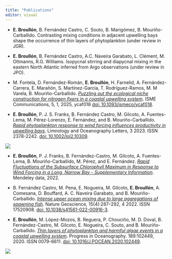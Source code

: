 ```yaml
---
title: "Publications"
editor: visual
---
```


::: justify-text
-   **E. Broullón**, B. Fernández Castro, C. Souto, B. Marigómez, B. Mouriño-Carballido. Contrasting mixing conditions in adjacent upwelling bays shape the occurrence of thin layers of phytoplankton (under review in JGR).

-   **E. Broullón**, B. Fernández Castro, A.C. Naveira Garabato, L. Clément, M. Oltmanns, R.G. Williams. Isopycnal stirring and diapycnal mixing in the eastern North Atlantic inferred from Argo observations (under review in JPO).

-   M. Fontela, D. Fernández-Román, **E. Broullón**, H. Farnelid, A. Fernández-Carrera, E. Marañón, S. Martínez-García, T. Rodríguez-Ramos, M. M Varela, B. Mouriño-Carballido. [*Puzzling out the ecological niche construction for nitrogen fixers in a coastal upwelling system*](https://doi.org/10.1093/ismeco/ycaf018){target="_blank"}. ISME Communications, 5, 1, 2025, ycaf018 [doi: 10.1093/ismeco/ycaf018](https://doi.org/10.1093/ismeco/ycaf018){target="_blank"}.

-   **E. Broullón**, P. J. S. Franks, B. Fernández Castro, M. Gilcoto, A. Fuentes-Lema, M. Pérez-Lorenzo, E. Fernández, and B. Mouriño-Carballido. [*Rapid phytoplankton response to wind forcing influences productivity in upwelling bays*](https://doi.org/10.1002/lol2.10309){target="_blank"}. Limnology and Oceanography Letters, 3 2023. ISSN 2378-2242. [doi: 10.1002/lol2.10309](https://doi.org/10.1002/lol2.10309){target="_blank"}.

![](fig_cap2.png)

-   **E. Broullón**, P. J. Franks, B. Fernández-Castro, M. Gilcoto, A. Fuentes-Lema, B. Mouriño-Carballido, M. Pérez, and E. Fernández. [*Rapid Fluctuations of the Subsurface Chlorophyll Maximum in Response to Wind Forcing in a Long, Narrow Bay - Supplementary Information*](https://data.mendeley.com/datasets/pm4r2pyyh3/2){target="_blank"}. Mendeley data, 2022.

-   B. Fernández Castro, M. Pena, E. Nogueira, M. Gilcoto, **E. Broullón**, A. Comesana, D. Bouffard, A. C. Naveira Garabato, and B. Mouriño-Carballido. [*Intense upper ocean mixing due to large aggregations of spawning fish*](https://doi.org/10.1038/s41561-022-00916-3){target="_blank"}. Nature Geoscience, 15(4):287–292, 4 2022. ISSN 17520908. [doi: 10.1038/s41561-022-00916-3](https://doi.org/10.1038/s41561-022-00916-3){target="_blank"}.

-   **E. Broullón**, M. López-Mozos, B. Reguera, P. Chouciño, M. D. Doval, B. Fernández-Castro, M. Gilcoto, E. Nogueira, C. Souto, and B. Mouriño-Carballido. [*Thin layers of phytoplankton and harmful algae events in a coastal upwelling system*](https://doi.org/10.1016/j.pocean.2020.102449){target="_blank"}. Progress in Oceanography. 189:102449, 2020. ISSN 0079-6611. [doi: 10.1016/J.POCEAN.2020.102449](https://doi.org/10.1016/j.pocean.2020.102449){target="_blank"}.

![](tlp_freq_dsp_fig3.png)
:::
